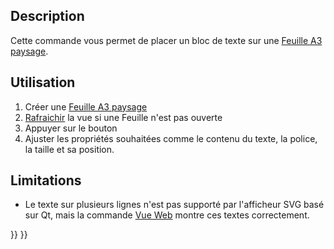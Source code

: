 <languages/>
{{Docnav/fr
|[[Drawing_View/fr|Insérer une vue dans la page]]
|[[Drawing_Clip/fr|Masque]]
|[[Drawing_Workbench/fr|Atelier Drawing]]
|IconL=Drawing_View.png
|IconC=Workbench_Drawing.svg
|IconR=Drawing_Clip.png
}}

{{GuiCommand/fr
|Name=Drawing Annotation
|Name/fr=Drawing Annotation
|MenuLocation=Drawing → Annotation
|Workbenches=[[Drawing_Workbench/fr|Drawing]]
}}

== Description ==

Cette commande vous permet de placer un bloc de texte sur une [[Drawing Landscape A3|Feuille A3 paysage]].

<span id="Usage"></span>
==Utilisation==

# Créer une [[Drawing Landscape A3|Feuille A3 paysage]]
# [[Std_Refresh|Rafraichir]] la vue si une Feuille n'est pas ouverte
# Appuyer sur le bouton {{KEY|[[Image:Drawing Annotation.png|16px]] [[Drawing Annotation/fr|Annotation]]}}
# Ajuster les propriétés souhaitées comme le contenu du texte, la police, la taille et  sa position.

<span id="Limitations"></span>
==Limitations==

* Le texte sur plusieurs lignes n'est pas supporté par l'afficheur SVG basé sur Qt, mais la commande [[Drawing Openbrowser/fr|Vue Web]] montre ces textes correctement.
{{clear}}

{{Docnav/fr
|[[Drawing_View/fr|Insérer une vue dans la page]]
|[[Drawing_Clip/fr|Masque]]
|[[Drawing_Workbench/fr|Atelier Drawing]]
|IconL=Drawing_View.png
|IconC=Workbench_Drawing.svg
|IconR=Drawing_Clip.png
}}

{{Drawing Tools navi{{#translation:}}}}
{{Userdocnavi{{#translation:}}}}